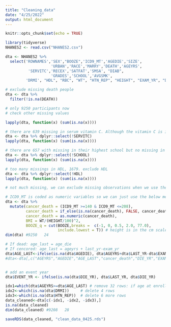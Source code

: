 ```yaml
---
title: "Cleaning_data"
date: "4/25/2022"
output: html_document
---
```


```r
knitr::opts_chunk$set(echo = TRUE)
```


```r
library(tidyverse) 
NHANES2 <- read.csv("NHANES2.csv") 
```


```r
dta <- NHANES2 %>% 
  select('ROWNAMES','SEX',"BOOZE",'ICD9_MT','AGEDIE','SIZE',
                    'URBAN','RACE','MARRY','DEATH','AGEYRS',
          'SERVITC','RECEX','SATFAT','SMSA', "DIAB",
                    'GRADES','SCHOOL','AVGSMK',
         'DRMI', "HDL", "RBC", "WT", "HTN_REP", "HEIGHT", "EXAM_YR", "DIE_YR", "LAST_YR")
```


```r
# exclude missing death people
dta <- dta %>%
  filter(!is.na(DEATH))

# only 9250 participants now
# check other missing values

lapply(dta, function(x) (sum(is.na(x))))

# there are 639 missing in serum vitamin C. Although the vitamin C is important, to keep a large sample
dta <- dta %>% dplyr::select(!SERVITC)
lapply(dta, function(x) (sum(is.na(x))))

# there are 657 with missing in their highest school but no missing in grade, we exclude SCHOOL and use GRADE instead
dta <- dta %>% dplyr::select(!SCHOOL)
lapply(dta, function(x) (sum(is.na(x))))

# too many missings in HDL, 1679. exclude HDL
dta <- dta %>% dplyr::select(!HDL)
lapply(dta, function(x) (sum(is.na(x))))

# not much missing, we can exclude missing observations when we use them
```

```r
# ICD9_MT is coded as numeric variables so we can just use the below method to choose the death from cancer
dta <- dta %>%
  mutate(cancer_death = (ICD9_MT >=140 & ICD9_MT <=208),
         cancer_death = if_else(is.na(cancer_death), FALSE, cancer_death),
         cancer_death = as.numeric(cancer_death),
         BMI = WT/(HEIGHT/100)^2,
         BOOZE_q = cut(BOOZE,breaks =  c(-1, 0, 0.5, 2.0, 77.0),
                       include.lowest = T)) # height is in the cm scale
dim(dta) #9250   24

# If dead: age_last = age_die
# If cencored: age_last = ageyrs + last_yr-exam_yr
dta$AGE_LAST<-ifelse(is.na(dta$AGEDIE), dta$AGEYRS+dta$LAST_YR-dta$EXAM_YR, dta$AGEDIE)
#dta<-dta[,c("AGEYRS","AGEDIE","AGE_LAST","cancer_death","DIE_YR","EXAM_YR", "LAST_YR")]


# add an event year
dta$EVENT_YR <- ifelse(is.na(dta$DIE_YR), dta$LAST_YR, dta$DIE_YR)

```


```r
idx1=which(dta$AGEYRS>=dta$AGE_LAST) # remove 32 rows: if age at enrollment>=age at last check up
idx2<-which(is.na(dta$DRMI))     # delete 4 rows
idx3<-which(is.na(dta$HTN_REP))  # delete 6 more rows
data_cleaned<-dta[c(-idx1, -idx2, -idx3),]
is.na(data_cleaned)
dim(data_cleaned) #9208   28

saveRDS(data_cleaned, "clean_data_0425.rds")
```
